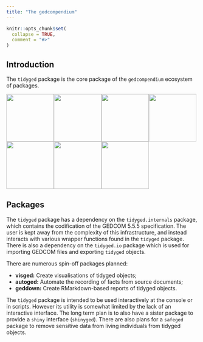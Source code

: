 ```yaml
---
title: "The gedcompendium"
---
```


```r
knitr::opts_chunk$set(
  collapse = TRUE,
  comment = "#>"
)
```

## Introduction

The `tidyged` package is the core package of the `gedcompendium` ecosystem of packages.

<a href="https://github.com/jl5000/tidyged.internals"><img src="https://raw.githubusercontent.com/jl5000/tidyged.internals/main/man/figures/logo.png" align="center" height="125"></a><a href="https://github.com/jl5000/tidyged"><img src="https://raw.githubusercontent.com/jl5000/tidyged/master/man/figures/logo.png" align="center" height="125"></a><a href="https://github.com/jl5000/tidyged.io"><img src="https://raw.githubusercontent.com/jl5000/tidyged.io/main/man/figures/logo.png" align="center" height="125"></a><a href="https://github.com/jl5000/gedcompendium"><img src="https://raw.githubusercontent.com/jl5000/gedcompendium/main/man/figures/logo.png" align="center" height="125"></a><a href="https://github.com/jl5000/visged"><img src="https://raw.githubusercontent.com/jl5000/visged/master/man/figures/logo.png" align="center" height="125"></a><a href="https://github.com/jl5000/autoged"><img src="https://raw.githubusercontent.com/jl5000/autoged/main/man/figures/logo.png" align="center" height="125"></a><a href="https://github.com/jl5000/geddown"><img src="https://raw.githubusercontent.com/jl5000/geddown/main/man/figures/logo.png" align="center" height="125"></a> 


## Packages

The `tidyged` package has a dependency on the `tidyged.internals` package, which contains the codification of the GEDCOM 5.5.5 specification. The user is kept away from the complexity of this infrastructure, and instead interacts with various wrapper functions found in the `tidyged` package. There is also a dependency on the `tidyged.io` package which is used for importing GEDCOM files and exporting `tidyged` objects.

There are numerous spin-off packages planned:

* **visged:** Create visualisations of tidyged objects;
* **autoged:** Automate the recording of facts from source documents;
* **geddown:** Create RMarkdown-based reports of tidyged objects.

The `tidyged` package is intended to be used interactively at the console or in scripts. However its utility is somewhat limited by the lack of an interactive interface. The long term plan is to also have a sister package to provide a `shiny` interface (`shinyged`). There are also plans for a `safeged` package to remove sensitive data from living individuals from tidyged objects.


